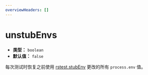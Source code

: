 ```yaml
---
overviewHeaders: []
---
```


# unstubEnvs

- **类型：** `boolean`
- **默认值：** `false`

每次测试时恢复之前使用 [rstest.stubEnv](/api/rstest/utilities#rsteststubenv) 更改的所有 `process.env` 值。
